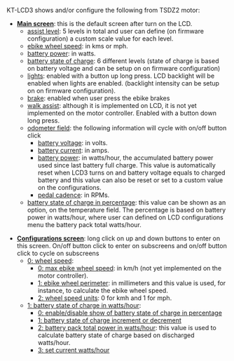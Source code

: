 
KT-LCD3 shows and/or configure the following from TSDZ2 motor:

* '''<u>Main screen</u>''': this is the default screen after turn on the LCD.
** <u>assist level</u>: 5 levels in total and user can define (on firmware configuration) a custom scale value for each level.
** <u>ebike wheel speed</u>: in kms or mph.
** <u>battery power</u>: in watts.
** <u>battery state of charge</u>: 6 different levels (state of charge is based on battery voltage and can be setup on on firmware configuration)
** <u>lights</u>: enabled with a button up long press. LCD backlight will be enabled when lights are enabled. (backlight intensity can be setup on on firmware configuration).
** <u>brake</u>: enabled when user press the ebike brakes
** <u>walk assist</u>: although it is implemented on LCD, it is not yet implemented on the motor controller. Enabled with a button down long press.
** <u>odometer field</u>: the following information will cycle with on/off button click
*** <u>battery voltage</u>: in volts.
*** <u>battery current</u>: in amps.
*** <u>battery power</u>: in watts/hour, the accumulated battery power used since last battery full charge. This value is automatically reset when LCD3 turns on and battery voltage equals to charged battery and this value can also be reset or set to a custom value on the configurations.
*** <u>pedal cadence</u>: in RPMs.
** <u>battery state of charge in percentage</u>: this value can be shown as an option, on the temperature field. The percentage is based on battery power in watts/hour, where user can defined on LCD configurations menu the battery pack total watts/hour.

* '''<u>Configurations screen</u>''': long click on up and down buttons to enter on this screen. On/off button click to enter on subscreens and on/off button click to cycle on subscreens
** <u>0: wheel speed</u>:
*** <u>0: max ebike wheel speed</u>: in km/h (not yet implemented on the motor controller).
*** <u>1: ebike wheel perimeter</u>: in millimeters and this value is used, for instance, to calculate the ebike wheel speed.
*** <u>2: wheel speed units</u>: 0 for kmh and 1 for mph.
** <u>1: battery state of charge in watts/hour</u>:
*** <u>0: enable/disable show of battery state of charge in percentage</u>
*** <u>1: battery state of charge increment or decrement</u>
*** <u>2: battery pack total power in watts/hour</u>: this value is used to calculate battery state of charge based on discharged watts/hour.
*** <u>3: set current watts/hour</u>